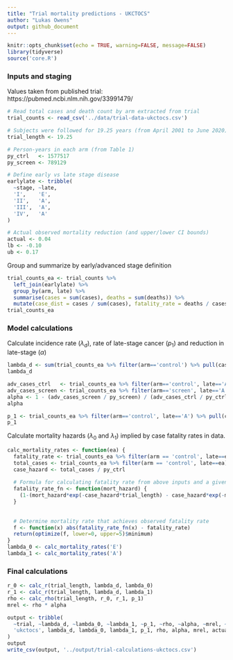 ```yaml
---
title: "Trial mortality predictions - UKCTOCS"
author: "Lukas Owens"
output: github_document
---
```


```r
knitr::opts_chunk$set(echo = TRUE, warning=FALSE, message=FALSE)
library(tidyverse)
source('core.R')
```

### Inputs and staging

Values taken from published trial: 
  https://pubmed.ncbi.nlm.nih.gov/33991479/

```r

# Read total cases and death count by arm extracted from trial
trial_counts <- read_csv('../data/trial-data-ukctocs.csv')

# Subjects were followed for 19.25 years (from April 2001 to June 2020)
trial_length <- 19.25

# Person-years in each arm (from Table 1)
py_ctrl   <- 1577517
py_screen <- 789129

# Define early vs late stage disease
earlylate <- tribble(
  ~stage, ~late,
  'I',    'E',  
  'II',   'A',    
  'III',  'A',    
  'IV',   'A'     
)

# Actual observed mortality reduction (and upper/lower CI bounds)
actual <- 0.04
lb <- -0.10
ub <- 0.17

```


Group and summarize by early/advanced stage definition
```r
trial_counts_ea <- trial_counts %>% 
  left_join(earlylate) %>%
  group_by(arm, late) %>%
  summarise(cases = sum(cases), deaths = sum(deaths)) %>%
  mutate(case_dist = cases / sum(cases), fatality_rate = deaths / cases)
trial_counts_ea
```

### Model calculations
Calculate incidence rate ($\lambda_d$), rate of late-stage cancer ($p_1$) and reduction in late-stage ($\alpha$)
```r
lambda_d <- sum(trial_counts_ea %>% filter(arm=='control') %>% pull(cases)) / py_ctrl
lambda_d

adv_cases_ctrl   <- trial_counts_ea %>% filter(arm=='control', late=='A') %>% pull(cases)
adv_cases_screen <- trial_counts_ea %>% filter(arm=='screen', late=='A') %>% pull(cases)
alpha <- 1 - (adv_cases_screen / py_screen) / (adv_cases_ctrl / py_ctrl)
alpha

p_1 <- trial_counts_ea %>% filter(arm=='control', late=='A') %>% pull(case_dist)
p_1
```
Calculate mortality hazards ($\lambda_0$ and $\lambda_1$) implied by case fatality rates in data. 
```r

calc_mortality_rates <- function(ea) {
  fatality_rate <- trial_counts_ea %>% filter(arm == 'control', late==ea) %>% pull(fatality_rate)
  total_cases <- trial_counts_ea %>% filter(arm == 'control', late==ea) %>% pull(cases)
  case_hazard <- total_cases / py_ctrl 
  
  # Formula for calculating fatality rate from above inputs and a given mortality hazard
  fatality_rate_fn <- function(mort_hazard) {
    (1-(mort_hazard*exp(-case_hazard*trial_length) - case_hazard*exp(-mort_hazard*trial_length)) / (mort_hazard - case_hazard)) / (1-exp(-case_hazard*trial_length))
  }
    
  
  # Determine mortality rate that achieves observed fatality rate 
  f <- function(x) abs(fatality_rate_fn(x) - fatality_rate)
  return(optimize(f, lower=0, upper=5)$minimum)
}
lambda_0 <- calc_mortality_rates('E')
lambda_1 <- calc_mortality_rates('A')

```


### Final calculations

```r
r_0 <- calc_r(trial_length, lambda_d, lambda_0)
r_1 <- calc_r(trial_length, lambda_d, lambda_1)
rho <- calc_rho(trial_length, r_0, r_1, p_1)
mrel <- rho * alpha

output <- tribble(
  ~trial, ~lambda_d, ~lambda_0, ~lambda_1, ~p_1, ~rho, ~alpha, ~mrel, ~actual, ~lb, ~ub,
  'ukctocs', lambda_d, lambda_0, lambda_1, p_1, rho, alpha, mrel, actual, lb, ub
)
output
write_csv(output, '../output/trial-calculations-ukctocs.csv')
```



